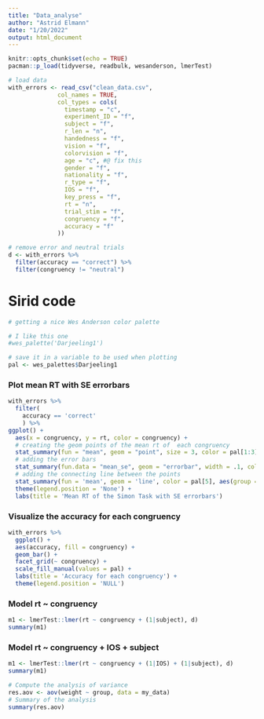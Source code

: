 ```yaml
---
title: "Data_analyse"
author: "Astrid Elmann"
date: "1/20/2022"
output: html_document
---
```


```r
knitr::opts_chunk$set(echo = TRUE)
pacman::p_load(tidyverse, readbulk, wesanderson, lmerTest)
```

```r
# load data
with_errors <- read_csv("clean_data.csv",
              col_names = TRUE,
              col_types = cols(
                timestamp = "c", 
                experiment_ID = "f", 
                subject = "f",
                r_len = "n",
                handedness = "f",
                vision = "f",
                colorvision = "f",
                age = "c", #@ fix this
                gender = "f",
                nationality = "f",
                r_type = "f",
                IOS = "f", 
                key_press = "f",
                rt = "n",
                trial_stim = "f",
                congruency = "f",
                accuracy = "f"
              ))
```

```r
# remove error and neutral trials
d <- with_errors %>% 
  filter(accuracy == "correct") %>% 
  filter(congruency != "neutral")
```

# Sirid code
```r
# getting a nice Wes Anderson color palette

# I like this one
#wes_palette('Darjeeling1')

# save it in a variable to be used when plotting
pal <- wes_palettes$Darjeeling1
```

### Plot mean RT with SE errorbars
```r
with_errors %>% 
  filter(
    accuracy == 'correct'
    ) %>% 
ggplot() + 
  aes(x = congruency, y = rt, color = congruency) +
  # creating the geom points of the mean rt of  each congruency
  stat_summary(fun = "mean", geom = "point", size = 3, color = pal[1:3]) +
  # adding the error bars
  stat_summary(fun.data = "mean_se", geom = "errorbar", width = .1, color = pal[1:3]) +
  # adding the connecting line between the points 
  stat_summary(fun = 'mean', geom = 'line', color = pal[5], aes(group = 1)) +
  theme(legend.position = 'None') +
  labs(title = 'Mean RT of the Simon Task with SE errorbars')
```

### Visualize the accuracy for each congruency
```r
with_errors %>% 
  ggplot() +
  aes(accuracy, fill = congruency) + 
  geom_bar() + 
  facet_grid(~ congruency) +
  scale_fill_manual(values = pal) +
  labs(title = 'Accuracy for each congruency') + 
  theme(legend.position = 'NULL')
```


### Model rt ~ congruency 
```r
m1 <- lmerTest::lmer(rt ~ congruency + (1|subject), d)
summary(m1)
```

### Model rt ~ congruency + IOS + subject
```r
m1 <- lmerTest::lmer(rt ~ congruency + (1|IOS) + (1|subject), d)
summary(m1)
```

```r
# Compute the analysis of variance
res.aov <- aov(weight ~ group, data = my_data)
# Summary of the analysis
summary(res.aov)
```


